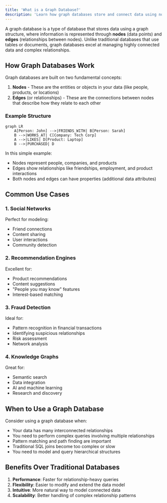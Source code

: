 ```yaml
---
title: 'What is a Graph Database?'
description: 'Learn how graph databases store and connect data using nodes and relationships'
---
```


A graph database is a type of database that stores data using a graph structure, where information is represented through **nodes** (data points) and **edges** (relationships between nodes). Unlike traditional databases that use tables or documents, graph databases excel at managing highly connected data and complex relationships.

## How Graph Databases Work

Graph databases are built on two fundamental concepts:

1. **Nodes** - These are the entities or objects in your data (like people, products, or locations)
2. **Edges** (or relationships) - These are the connections between nodes that describe how they relate to each other

### Example Structure

```mermaid
graph LR
    A[Person: John] -->|FRIENDS_WITH| B[Person: Sarah]
    B -->|WORKS_AT| C[Company: Tech Corp]
    A -->|LIKES| D[Product: Laptop]
    B -->|PURCHASED| D
```

In this simple example:
- Nodes represent people, companies, and products
- Edges show relationships like friendships, employment, and product interactions
- Both nodes and edges can have properties (additional data attributes)

## Common Use Cases

### 1. Social Networks
Perfect for modeling:
- Friend connections
- Content sharing
- User interactions
- Community detection

### 2. Recommendation Engines
Excellent for:
- Product recommendations
- Content suggestions
- "People you may know" features
- Interest-based matching

### 3. Fraud Detection
Ideal for:
- Pattern recognition in financial transactions
- Identifying suspicious relationships
- Risk assessment
- Network analysis

### 4. Knowledge Graphs
Great for:
- Semantic search
- Data integration
- AI and machine learning
- Research and discovery

## When to Use a Graph Database

Consider using a graph database when:

- Your data has many interconnected relationships
- You need to perform complex queries involving multiple relationships
- Pattern matching and path finding are important
- Traditional SQL joins become too complex or slow
- You need to model and query hierarchical structures



## Benefits Over Traditional Databases

1. **Performance**: Faster for relationship-heavy queries
2. **Flexibility**: Easier to modify and extend the data model
3. **Intuitive**: More natural way to model connected data
4. **Scalability**: Better handling of complex relationship patterns
